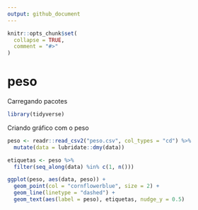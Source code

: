 ```yaml
---
output: github_document
---
```


<!-- README.md is generated from README.Rmd. Please edit that file -->

```r
knitr::opts_chunk$set(
  collapse = TRUE,
  comment = "#>"
)
```

# peso

<!-- badges: start -->
<!-- badges: end -->

Carregando pacotes

```r
library(tidyverse)
```

Criando gráfico com o peso

```r
peso <- readr::read_csv2("peso.csv", col_types = "cd") %>% 
  mutate(data = lubridate::dmy(data))

etiquetas <- peso %>% 
  filter(seq_along(data) %in% c(1, n()))

ggplot(peso, aes(data, peso)) +
  geom_point(col = "cornflowerblue", size = 2) +
  geom_line(linetype = "dashed") +
  geom_text(aes(label = peso), etiquetas, nudge_y = 0.5)
```


